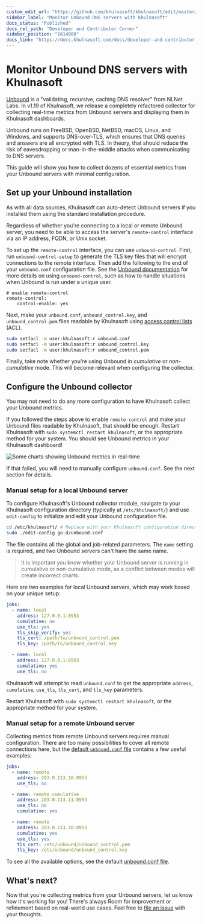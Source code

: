```yaml
---
custom_edit_url: "https://github.com/khulnasoft/khulnasoft/edit/master/docs/developer-and-contributor-corner/collect-unbound-metrics.md"
sidebar_label: "Monitor Unbound DNS servers with Khulnasoft"
docs_status: "Published"
docs_rel_path: "Developer and Contributor Corner"
sidebar_position: "1614080"
docs_link: "https://docs.khulnasoft.com/docs/developer-and-contributor-corner/monitor-unbound-dns-servers-with-khulnasoft"
---
```


# Monitor Unbound DNS servers with Khulnasoft

[Unbound](https://nlnetlabs.nl/projects/unbound/about/) is a "validating, recursive, caching DNS resolver" from NLNet
Labs. In v1.19 of Khulnasoft, we release a completely refactored collector for collecting real-time metrics from Unbound
servers and displaying them in Khulnasoft dashboards.

Unbound runs on FreeBSD, OpenBSD, NetBSD, macOS, Linux, and Windows, and supports DNS-over-TLS, which ensures that DNS
queries and answers are all encrypted with TLS. In theory, that should reduce the risk of eavesdropping or
man-in-the-middle attacks when communicating to DNS servers.

This guide will show you how to collect dozens of essential metrics from your Unbound servers with minimal
configuration.

## Set up your Unbound installation

As with all data sources, Khulnasoft can auto-detect Unbound servers if you installed them using the standard installation
procedure.

Regardless of whether you're connecting to a local or remote Unbound server, you need to be able to access the server's
`remote-control` interface via an IP address, FQDN, or Unix socket.

To set up the `remote-control` interface, you can use `unbound-control`. First, run `unbound-control-setup` to generate
the TLS key files that will encrypt connections to the remote interface. Then add the following to the end of your
`unbound.conf` configuration file. See the [Unbound
documentation](https://nlnetlabs.nl/documentation/unbound/howto-setup/#setup-remote-control) for more details on using
`unbound-control`, such as how to handle situations when Unbound is run under a unique user.

```text
# enable remote-control
remote-control:
    control-enable: yes
```

Next, make your `unbound.conf`, `unbound_control.key`, and `unbound_control.pem` files readable by Khulnasoft using [access
control lists](https://wiki.archlinux.org/index.php/Access_Control_Lists) (ACL).

```bash
sudo setfacl -m user:khulnasoft:r unbound.conf
sudo setfacl -m user:khulnasoft:r unbound_control.key
sudo setfacl -m user:khulnasoft:r unbound_control.pem
```

Finally, take note whether you're using Unbound in _cumulative_ or _non-cumulative_ mode. This will become relevant when
configuring the collector.

## Configure the Unbound collector

You may not need to do any more configuration to have Khulnasoft collect your Unbound metrics.

If you followed the steps above to enable `remote-control` and make your Unbound files readable by Khulnasoft, that should
be enough. Restart Khulnasoft with `sudo systemctl restart khulnasoft`, or the appropriate method for your system. You should see Unbound metrics in your Khulnasoft dashboard!

![Some charts showing Unbound metrics in real-time](https://user-images.githubusercontent.com/1153921/69659974-93160f00-103c-11ea-88e6-27e9efcf8c0d.png)

If that failed, you will need to manually configure `unbound.conf`. See the next section for details.

### Manual setup for a local Unbound server

To configure Khulnasoft's Unbound collector module, navigate to your Khulnasoft configuration directory (typically at
`/etc/khulnasoft/`) and use `edit-config` to initialize and edit your Unbound configuration file.

```bash
cd /etc/khulnasoft/ # Replace with your Khulnasoft configuration directory, if not /etc/khulnasoft/
sudo ./edit-config go.d/unbound.conf
```

The file contains all the global and job-related parameters. The `name` setting is required, and two Unbound servers
can't have the same name.

> It is important you know whether your Unbound server is running in cumulative or non-cumulative mode, as a conflict
> between modes will create incorrect charts.

Here are two examples for local Unbound servers, which may work based on your unique setup:

```yaml
jobs:
  - name: local
    address: 127.0.0.1:8953
    cumulative: no
    use_tls: yes
    tls_skip_verify: yes
    tls_cert: /path/to/unbound_control.pem
    tls_key: /path/to/unbound_control.key

  - name: local
    address: 127.0.0.1:8953
    cumulative: yes
    use_tls: no
```

Khulnasoft will attempt to read `unbound.conf` to get the appropriate `address`, `cumulative`, `use_tls`, `tls_cert`, and
`tls_key` parameters.

Restart Khulnasoft with `sudo systemctl restart khulnasoft`, or the appropriate method for your system.

### Manual setup for a remote Unbound server

Collecting metrics from remote Unbound servers requires manual configuration. There are too many possibilities to cover
all remote connections here, but the [default `unbound.conf`
file](https://github.com/khulnasoft/khulnasoft/blob/master/src/go/plugin/go.d/config/go.d/unbound.conf) contains a few useful examples:

```yaml
jobs:
  - name: remote
    address: 203.0.113.10:8953
    use_tls: no

  - name: remote_cumulative
    address: 203.0.113.11:8953
    use_tls: no
    cumulative: yes

  - name: remote
    address: 203.0.113.10:8953
    cumulative: yes
    use_tls: yes
    tls_cert: /etc/unbound/unbound_control.pem
    tls_key: /etc/unbound/unbound_control.key
```

To see all the available options, see the default [unbound.conf
file](https://github.com/khulnasoft/khulnasoft/blob/master/src/go/plugin/go.d/config/go.d/unbound.conf).

## What's next?

Now that you're collecting metrics from your Unbound servers, let us know how it's working for you! There's always Room
for improvement or refinement based on real-world use cases. Feel free to [file an
issue](https://github.com/khulnasoft/khulnasoft/issues/new?assignees=&labels=bug%2Cneeds+triage&template=BUG_REPORT.yml) with your
thoughts.
